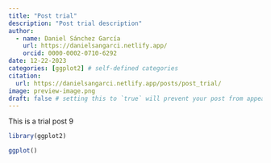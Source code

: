 ```yaml
---
title: "Post trial"
description: "Post trial description"
author:
  - name: Daniel Sánchez García
    url: https://danielsangarci.netlify.app/
    orcid: 0000-0002-0710-6292
date: 12-22-2023
categories: [ggplot2] # self-defined categories
citation: 
  url: https://danielsangarci.netlify.app/posts/post_trial/ 
image: preview-image.png
draft: false # setting this to `true` will prevent your post from appearing on your listing page until you're ready!
---
```


This is a trial post 9

``` r
library(ggplot2)

ggplot()
```
